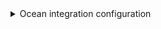 <details>

<summary> Ocean integration configuration </summary>

```yaml showLineNumbers
resources:
  - kind: column
    selector:
      query: 'true'
    port:
      entity:
        mappings:
          identifier: .__stateType+"-"+.name+"-"+.__board.__project.id | gsub(" "; "")
          title: .name
          blueprint: '"column"'
          relations:
            board: .__board.id | gsub(" "; "")
```

</details>
